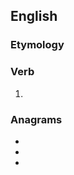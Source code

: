 ==English==

===Etymology===
{{suffix|ask|est|lang=en}}

===Verb===
{{head|en|verb form}}

# {{en-archaic second-person singular of|ask}}

===Anagrams===
* {{l|en|skates}}
* {{l|en|stakes}}
* {{l|en|steaks}}